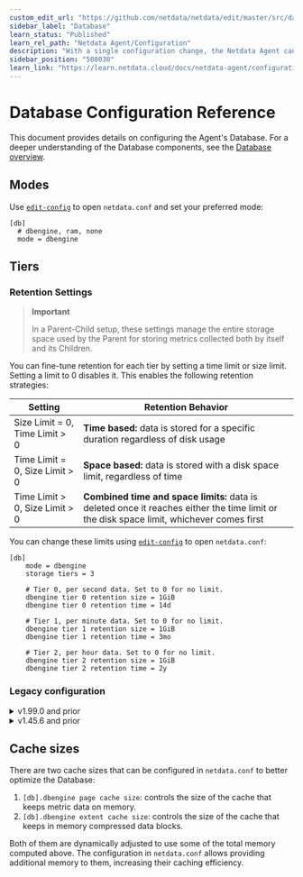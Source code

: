 ```yaml
---
custom_edit_url: "https://github.com/netdata/netdata/edit/master/src/database/CONFIGURATION.md"
sidebar_label: "Database"
learn_status: "Published"
learn_rel_path: "Netdata Agent/Configuration"
description: "With a single configuration change, the Netdata Agent can store days, weeks, or months of metrics at its famous per-second granularity."
sidebar_position: "508030"
learn_link: "https://learn.netdata.cloud/docs/netdata-agent/configuration/database"
---
```


# Database Configuration Reference

This document provides details on configuring the Agent's Database. For a deeper understanding of the Database components, see the [Database overview](/docs/netdata-agent/database).

## Modes

Use [`edit-config`](/docs/netdata-agent/configuration#edit-a-configuration-file-using-edit-config) to open `netdata.conf` and set your preferred mode:

```text
[db]
  # dbengine, ram, none
  mode = dbengine
```

## Tiers

### Retention Settings

> **Important**
>
> In a Parent-Child setup, these settings manage the entire storage space used by the Parent for storing metrics collected both by itself and its Children.

You can fine-tune retention for each tier by setting a time limit or size limit. Setting a limit to 0 disables it. This enables the following retention strategies:

| Setting                        | Retention Behavior                                                                                                                       |
|--------------------------------|------------------------------------------------------------------------------------------------------------------------------------------|
| Size Limit = 0, Time Limit > 0 | **Time based:** data is stored for a specific duration regardless of disk usage                                                          |
| Time Limit = 0, Size Limit > 0 | **Space based:** data is stored with a disk space limit, regardless of time                                                              |
| Time Limit > 0, Size Limit > 0 | **Combined time and space limits:** data is deleted once it reaches either the time limit or the disk space limit, whichever comes first |

You can change these limits using [`edit-config`](/docs/netdata-agent/configuration#edit-a-configuration-file-using-edit-config) to open `netdata.conf`:

```text
[db]
    mode = dbengine
    storage tiers = 3

    # Tier 0, per second data. Set to 0 for no limit.
    dbengine tier 0 retention size = 1GiB
    dbengine tier 0 retention time = 14d

    # Tier 1, per minute data. Set to 0 for no limit.
    dbengine tier 1 retention size = 1GiB
    dbengine tier 1 retention time = 3mo

    # Tier 2, per hour data. Set to 0 for no limit.
    dbengine tier 2 retention size = 1GiB
    dbengine tier 2 retention time = 2y
```

### Legacy configuration

<details>
<summary>v1.99.0 and prior</summary>

Netdata prior to v2 supports the following configuration options in  `netdata.conf`.
They have the same defaults as the latest v2, but the unit of each value is given in the option name, not at the value.

```text
storage tiers = 3
# Tier 0, per second data. Set to 0 for no limit.
dbengine tier 0 disk space MB = 1024
dbengine tier 0 retention days = 14
# Tier 1, per minute data. Set to 0 for no limit.
dbengine tier 1 disk space MB = 1024
dbengine tier 1 retention days = 90
# Tier 2, per hour data. Set to 0 for no limit.
dbengine tier 2 disk space MB = 1024
dbengine tier 2 retention days = 730
```

</details>

<details>
<summary>v1.45.6 and prior</summary>

Netdata versions prior to v1.46.0 relied on disk space-based retention.

**Default Retention Limits**:

| Tier |     Resolution      | Size Limit |
|:----:|:-------------------:|:----------:|
|  0   |  high (per second)  |   256 MB   |
|  1   | middle (per minute) |   128 MB   |
|  2   |   low (per hour)    |   64 GiB   |

You can change these limits in `netdata.conf`:

```text
[db]
    mode = dbengine
    storage tiers = 3
    # Tier 0, per second data
    dbengine multihost disk space MB = 256
    # Tier 1, per minute data
    dbengine tier 1 multihost disk space MB = 1024
    # Tier 2, per hour data
    dbengine tier 2 multihost disk space MB = 1024
```

</details>

## Cache sizes

There are two cache sizes that can be configured in `netdata.conf` to better optimize the Database:

1. `[db].dbengine page cache size`: controls the size of the cache that keeps metric data on memory.
2. `[db].dbengine extent cache size`: controls the size of the cache that keeps in memory compressed data blocks.

Both of them are dynamically adjusted to use some of the total memory computed above. The configuration in `netdata.conf` allows providing additional memory to them, increasing their caching efficiency.
